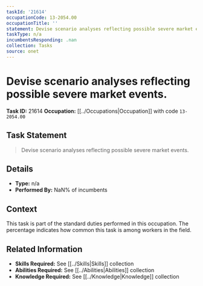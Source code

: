 ```yaml
---
taskId: '21614'
occupationCode: 13-2054.00
occupationTitle: ''
statement: Devise scenario analyses reflecting possible severe market events.
taskType: n/a
incumbentsResponding: .nan
collection: Tasks
source: onet
---
```

# Devise scenario analyses reflecting possible severe market events.

**Task ID:** 21614
**Occupation:** [[../Occupations|Occupation]] with code `13-2054.00`

## Task Statement

> Devise scenario analyses reflecting possible severe market events.

## Details

- **Type:** n/a
- **Performed By:** NaN% of incumbents

## Context

This task is part of the standard duties performed in this occupation. The percentage indicates how common this task is among workers in the field.

## Related Information

- **Skills Required:** See [[../Skills|Skills]] collection
- **Abilities Required:** See [[../Abilities|Abilities]] collection
- **Knowledge Required:** See [[../Knowledge|Knowledge]] collection
